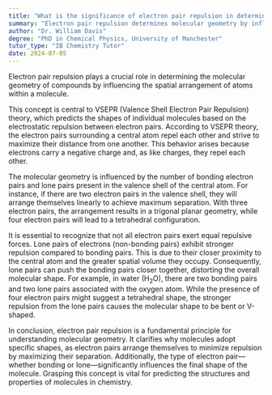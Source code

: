 ```yaml
---
title: "What is the significance of electron pair repulsion in determining molecular geometry?"
summary: "Electron pair repulsion determines molecular geometry by influencing the spatial arrangement of atoms in a molecule."
author: "Dr. William Davis"
degree: "PhD in Chemical Physics, University of Manchester"
tutor_type: "IB Chemistry Tutor"
date: 2024-07-05
---
```


Electron pair repulsion plays a crucial role in determining the molecular geometry of compounds by influencing the spatial arrangement of atoms within a molecule.

This concept is central to VSEPR (Valence Shell Electron Pair Repulsion) theory, which predicts the shapes of individual molecules based on the electrostatic repulsion between electron pairs. According to VSEPR theory, the electron pairs surrounding a central atom repel each other and strive to maximize their distance from one another. This behavior arises because electrons carry a negative charge and, as like charges, they repel each other.

The molecular geometry is influenced by the number of bonding electron pairs and lone pairs present in the valence shell of the central atom. For instance, if there are two electron pairs in the valence shell, they will arrange themselves linearly to achieve maximum separation. With three electron pairs, the arrangement results in a trigonal planar geometry, while four electron pairs will lead to a tetrahedral configuration.

It is essential to recognize that not all electron pairs exert equal repulsive forces. Lone pairs of electrons (non-bonding pairs) exhibit stronger repulsion compared to bonding pairs. This is due to their closer proximity to the central atom and the greater spatial volume they occupy. Consequently, lone pairs can push the bonding pairs closer together, distorting the overall molecular shape. For example, in water ($\text{H}_2\text{O}$), there are two bonding pairs and two lone pairs associated with the oxygen atom. While the presence of four electron pairs might suggest a tetrahedral shape, the stronger repulsion from the lone pairs causes the molecular shape to be bent or V-shaped.

In conclusion, electron pair repulsion is a fundamental principle for understanding molecular geometry. It clarifies why molecules adopt specific shapes, as electron pairs arrange themselves to minimize repulsion by maximizing their separation. Additionally, the type of electron pair—whether bonding or lone—significantly influences the final shape of the molecule. Grasping this concept is vital for predicting the structures and properties of molecules in chemistry.
    